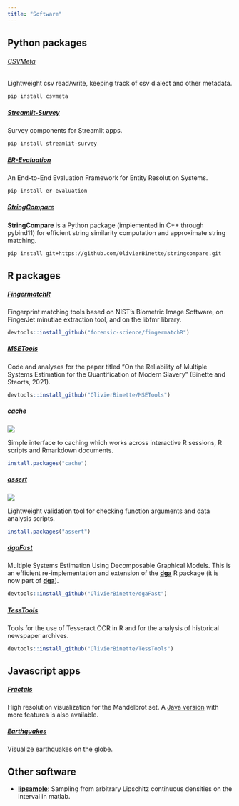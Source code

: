```yaml
---
title: "Software"
---
```


## Python packages

###### [CSVMeta](https://github.com/OlivierBinette/CSVMeta)

Lightweight csv read/write, keeping track of csv dialect and other metadata.

```bash
pip install csvmeta
```

##### [Streamlit-Survey](https://github.com/Valires/streamlit-survey)

Survey components for Streamlit apps.

```bash
pip install streamlit-survey
```

##### [ER-Evaluation](https://github.com/Valires/er-evaluation)

An End-to-End Evaluation Framework for Entity Resolution Systems.

```bash
pip install er-evaluation
```

##### [StringCompare](https://github.com/olivierbinette/StringCompare)

**StringCompare** is a Python package (implemented in C++ through pybind11) for efficient string similarity computation and approximate string matching.

```bash
pip install git+https://github.com/OlivierBinette/stringcompare.git
```

## R packages

##### [FingermatchR](https://github.com/forensic-science/fingermatchR)

Fingerprint matching tools based on NIST's Biometric Image Software, on FingerJet minutiae extraction tool, and on the libfmr library.

```r
devtools::install_github("forensic-science/fingermatchR")
```

##### [MSETools](https://github.com/OlivierBinette/MSETools)

Code and analyses for the paper titled “On the Reliability of Multiple Systems Estimation for the Quantification of Modern Slavery” (Binette and Steorts, 2021).

```r
devtools::install_github("OlivierBinette/MSETools")
```

##### [cache](https://github.com/OlivierBinette/cache)

[![](https://www.r-pkg.org/badges/version/assert)](https://cran.r-project.org/package=cache)

Simple interface to caching which works across interactive R sessions, R scripts and Rmarkdown documents.

```r
install.packages("cache")
```

##### [assert](https://github.com/OlivierBinette/assert)

[![](https://www.r-pkg.org/badges/version/assert)](https://cran.r-project.org/package=assert)

Lightweight validation tool for checking function arguments and data analysis scripts.

```r
install.packages("assert")
```

##### [dgaFast](https://github.com/OlivierBinette/dgaFast)

Multiple Systems Estimation Using Decomposable Graphical Models. This is an efficient re-implementation and extension of the [**dga**](https://github.com/hrdag/dga) R package (it is now part of [**dga**](https://github.com/hrdag/dga)).

```r
devtools::install_github("OlivierBinette/dgaFast")
```

##### [TessTools](https://github.com/OlivierBinette/TessTools)

Tools for the use of Tesseract OCR in R and for the analysis of historical newspaper archives.

```r
devtools::install_github("OlivierBinette/TessTools")
```

<!--
##### [splinit](https://github.com/OlivierBinette/splinit)

Periodic spline regression and closed curve reconstruction.

```r
devtools::install_github("OlivierBinette/splinit")
```

##### [pretty](https://github.com/OlivierBinette/pretty)

Better base plots in R.

```r
devtools::install_github("OlivierBinette/pretty")
```
-->


## Javascript apps

##### [Fractals](https://olivierbinette.github.io/Fractals/)

High resolution visualization for the Mandelbrot set. A [Java version](https://github.com/olivierBinette/Fractals) with more features is also available.

##### [Earthquakes](https://olivierbinette.github.io/earthquakes/)

Visualize earthquakes on the globe.

## Other software

-   [**lipsample**](https://github.com/OlivierBinette/lipsample): Sampling from arbitrary Lipschitz continuous densities on the interval in matlab.
